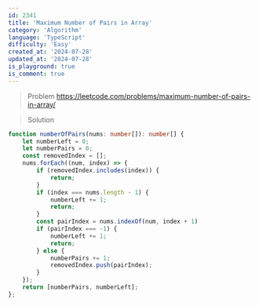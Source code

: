 ```yaml
---
id: 2341
title: 'Maximum Number of Pairs in Array'
category: 'Algorithm'
language: 'TypeScript'
difficulty: 'Easy'
created_at: '2024-07-28'
updated_at: '2024-07-28'
is_playground: true
is_comment: true
---
```


> Problem
https://leetcode.com/problems/maximum-number-of-pairs-in-array/

> Solution

``` typescript
function numberOfPairs(nums: number[]): number[] {
    let numberLeft = 0;
    let numberPairs = 0;
    const removedIndex = [];
    nums.forEach((num, index) => {
        if (removedIndex.includes(index)) {
            return;
        }
        if (index === nums.length - 1) {
            numberLeft += 1;
            return;
        }
        const pairIndex = nums.indexOf(num, index + 1)
        if (pairIndex === -1) {
            numberLeft += 1;
            return;
        } else {
            numberPairs += 1;
            removedIndex.push(pairIndex);
        }
    });
    return [numberPairs, numberLeft];
};
```
